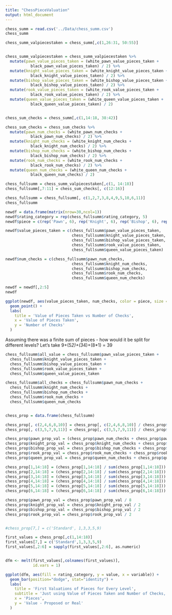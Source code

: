 ```yaml
---
title: "ChessPieceValuation"
output: html_document
---
```


```r
chess_summ = read.csv('../Data/chess_summ.csv')
chess_summ
```

```r
chess_summ_valpiecestaken = chess_summ[,c(1,26:31, 50:55)]


chess_summ_valpiecestaken = chess_summ_valpiecestaken %>%
  mutate(pawn_value_pieces_taken = (white_pawn_value_pieces_taken +
           black_pawn_value_pieces_taken) / 2) %>%
  mutate(knight_value_pieces_taken = (white_knight_value_pieces_taken +
           black_knight_value_pieces_taken) / 2) %>%
  mutate(bishop_value_pieces_taken = (white_bishop_value_pieces_taken +
           black_bishop_value_pieces_taken) / 2) %>%
  mutate(rook_value_pieces_taken = (white_rook_value_pieces_taken +
           black_rook_value_pieces_taken) / 2) %>%
  mutate(queen_value_pieces_taken = (white_queen_value_pieces_taken +
           black_queen_value_pieces_taken) / 2)


chess_sum_checks = chess_summ[,c(1,14:18, 38:42)] 

chess_sum_checks = chess_sum_checks %>%
  mutate(pawn_num_checks = (white_pawn_num_checks +
           black_pawn_num_checks) / 2) %>%
  mutate(knight_num_checks = (white_knight_num_checks +
           black_knight_num_checks) / 2) %>%
  mutate(bishop_num_checks = (white_bishop_num_checks +
           black_bishop_num_checks) / 2) %>%
  mutate(rook_num_checks = (white_rook_num_checks +
           black_rook_num_checks) / 2) %>%
  mutate(queen_num_checks = (white_queen_num_checks +
           black_queen_num_checks) / 2)
```

```r
chess_fullsumm = chess_summ_valpiecestaken[,c(1, 14:18)]
chess_fullsumm[,7:11] = chess_sum_checks[, c(12:16)]

chess_fullsumm = chess_fullsumm[, c(1,2,7,3,8,4,9,5,10,6,11)]
chess_fullsumm
```

```r
newdf = data.frame(matrix(nrow=30,ncol=1))
newdf$rating_category = rep(chess_fullsumm$rating_category, 5)
newdf$piece = c(rep('Pawn', 6), rep('Knight', 6), rep('Bishop', 6), rep('Rook', 6), rep('Queen', 6))

newdf$value_pieces_taken = c(chess_fullsumm$pawn_value_pieces_taken,
                             chess_fullsumm$knight_value_pieces_taken,
                             chess_fullsumm$bishop_value_pieces_taken,
                             chess_fullsumm$rook_value_pieces_taken,
                             chess_fullsumm$queen_value_pieces_taken)

newdf$num_checks = c(chess_fullsumm$pawn_num_checks,
                             chess_fullsumm$knight_num_checks,
                             chess_fullsumm$bishop_num_checks,
                             chess_fullsumm$rook_num_checks,
                             chess_fullsumm$queen_num_checks)

newdf = newdf[,2:5]
newdf
```

```r
ggplot(newdf, aes(value_pieces_taken, num_checks, color = piece, size = rating_category)) + 
  geom_point() + 
  labs(
    title = 'Value of Pieces Taken vs Number of Checks',
    x = 'Value of Pieces Taken',
    y = 'Number of Checks'
  )
```

Assuming there was a finite sum of pieces - how would it be split for different levels?
Let's take 9+(5*2)+(3*4)+(8*1) = 39

```r
chess_fullsumm$all_value = chess_fullsumm$pawn_value_pieces_taken +
  chess_fullsumm$knight_value_pieces_taken +
  chess_fullsumm$bishop_value_pieces_taken + 
  chess_fullsumm$rook_value_pieces_taken + 
  chess_fullsumm$queen_value_pieces_taken

chess_fullsumm$all_checks = chess_fullsumm$pawn_num_checks +
  chess_fullsumm$knight_num_checks +
  chess_fullsumm$bishop_num_checks + 
  chess_fullsumm$rook_num_checks + 
  chess_fullsumm$queen_num_checks


chess_prop = data.frame(chess_fullsumm)

chess_prop[, c(2,4,6,8,10)] = chess_prop[, c(2,4,6,8,10)] / chess_prop$all_value
chess_prop[, c(3,5,7,9,11)] = chess_prop[, c(3,5,7,9,11)] / chess_prop$all_checks

chess_prop$pawn_prop_val = (chess_prop$pawn_num_checks + chess_prop$pawn_value_pieces_taken)
chess_prop$knight_prop_val = chess_prop$knight_num_checks + chess_prop$knight_value_pieces_taken
chess_prop$bishop_prop_val = chess_prop$bishop_num_checks + chess_prop$bishop_value_pieces_taken
chess_prop$rook_prop_val = chess_prop$rook_num_checks + chess_prop$rook_value_pieces_taken
chess_prop$queen_prop_val = chess_prop$queen_num_checks + chess_prop$queen_value_pieces_taken

chess_prop[1,14:18] = (chess_prop[1,14:18] / sum(chess_prop[1,14:18])) * 39
chess_prop[2,14:18] = (chess_prop[2,14:18] / sum(chess_prop[2,14:18])) * 39
chess_prop[3,14:18] = (chess_prop[3,14:18] / sum(chess_prop[3,14:18])) * 39
chess_prop[4,14:18] = (chess_prop[4,14:18] / sum(chess_prop[4,14:18])) * 39
chess_prop[5,14:18] = (chess_prop[5,14:18] / sum(chess_prop[5,14:18])) * 39
chess_prop[6,14:18] = (chess_prop[6,14:18] / sum(chess_prop[6,14:18])) * 39

chess_prop$pawn_prop_val = chess_prop$pawn_prop_val / 8
chess_prop$knight_prop_val = chess_prop$knight_prop_val / 2
chess_prop$bishop_prop_val = chess_prop$bishop_prop_val / 2
chess_prop$rook_prop_val = chess_prop$rook_prop_val / 2


#chess_prop[7,] = c('Standard', 1,3,3,5,9)
```

```r
first_values = chess_prop[,c(1,14:18)]
first_values[7,] = c('Standard',1,3,3,5,9)
first_values[,2:6] = sapply(first_values[,2:6], as.numeric)


dfm <- melt(first_values[,colnames(first_values)],
            id.vars = 1)

ggplot(dfm, aes(fill = rating_category, y = value, x = variable)) + 
  geom_bar(position="dodge", stat="identity") + 
  labs(
    title = 'First Valuations of Pieces for Every Level',
    subtitle = 'Just using Value of Pieces Taken and Number of Checks, both proportional',
    x = 'Pieces',
    y = 'Value - Proposed or Real'
  )

```

